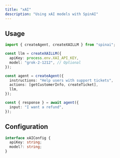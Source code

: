 ```yaml
---
title: "xAI"
description: "Using xAI models with SpinAI"
---
```


## Usage

```typescript
import { createAgent, createXAILLM } from "spinai";

const llm = createXAILLM({
  apiKey: process.env.XAI_API_KEY,
  model: "grok-2-1212", // Optional
});

const agent = createAgent({
  instructions: "Help users with support tickets",
  actions: [getCustomerInfo, createTicket],
  llm,
});

const { response } = await agent({
  input: "I want a refund",
});
```

## Configuration

```typescript
interface xAIConfig {
  apiKey: string;
  model?: string;
}
```

